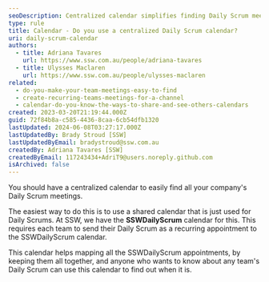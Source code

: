 ```yaml
---
seoDescription: Centralized calendar simplifies finding Daily Scrum meetings across your company.
type: rule
title: Calendar - Do you use a centralized Daily Scrum calendar?
uri: daily-scrum-calendar
authors:
  - title: Adriana Tavares
    url: https://www.ssw.com.au/people/adriana-tavares
  - title: Ulysses Maclaren
    url: https://www.ssw.com.au/people/ulysses-maclaren
related:
  - do-you-make-your-team-meetings-easy-to-find
  - create-recurring-teams-meetings-for-a-channel
  - calendar-do-you-know-the-ways-to-share-and-see-others-calendars
created: 2023-03-20T21:19:44.000Z
guid: 72f84b8a-c585-4436-8caa-6cb54dfb1320
lastUpdated: 2024-06-08T03:27:17.000Z
lastUpdatedBy: Brady Stroud [SSW]
lastUpdatedByEmail: bradystroud@ssw.com.au
createdBy: Adriana Tavares [SSW]
createdByEmail: 117243434+AdriT9@users.noreply.github.com
isArchived: false
---
```




You should have a centralized calendar to easily find all your company's Daily Scrum meetings.

The easiest way to do this is to use a shared calendar that is just used for Daily Scrums. At SSW, we have the **SSWDailyScrum** calendar for this. This requires each team to send their Daily Scrum as a recurring appointment to the SSWDailyScrum calendar.

This calendar helps mapping all the SSWDailyScrum appointments, by keeping them all together, and anyone who wants to know about any team's Daily Scrum can use this calendar to find out when it is.

